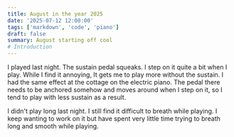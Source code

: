 ```yaml
---
title: August in the year 2025
date: '2025-07-12 12:00:00'
tags: ['markdown', 'code', 'piano']
draft: false
summary: August starting off cool
# Introduction
---
```


I played last night. The sustain pedal squeaks. I step on it quite a bit when I play. While I find it annoying, It gets me to play more without the sustain. I had the same effect
at the cottage on the electric piano. The pedal there needs to be anchored somehow and moves around when I step on it, so I tend to play with less sustain as a result.

I didn't play long last night. I still find it difficult to breath while playing. I keep wanting to work on it but have spent very little time trying to breath long and smooth while playing.
